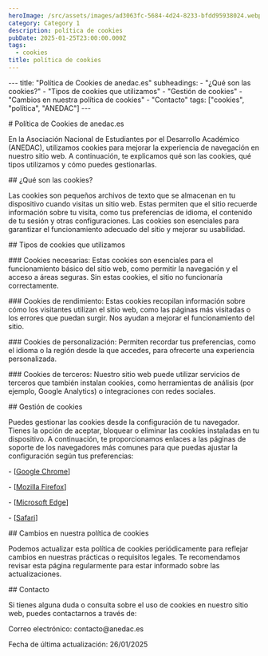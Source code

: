 ```yaml
---
heroImage: /src/assets/images/ad3063fc-5684-4d24-8233-bfdd95938024.webp
category: Category 1
description: política de cookies
pubDate: 2025-01-25T23:00:00.000Z
tags:
  - cookies
title: política de cookies
---
```


\---
title: "Política de Cookies de anedac.es"
subheadings:
\- "¿Qué son las cookies?"
\- "Tipos de cookies que utilizamos"
\- "Gestión de cookies"
\- "Cambios en nuestra política de cookies"
\- "Contacto"
tags: \["cookies", "política", "ANEDAC"]
\---

\# Política de Cookies de anedac.es

En la Asociación Nacional de Estudiantes por el Desarrollo Académico (ANEDAC), utilizamos cookies para mejorar la experiencia de navegación en nuestro sitio web. A continuación, te explicamos qué son las cookies, qué tipos utilizamos y cómo puedes gestionarlas.

\## ¿Qué son las cookies?

Las cookies son pequeños archivos de texto que se almacenan en tu dispositivo cuando visitas un sitio web. Estas permiten que el sitio recuerde información sobre tu visita, como tus preferencias de idioma, el contenido de tu sesión y otras configuraciones. Las cookies son esenciales para garantizar el funcionamiento adecuado del sitio y mejorar su usabilidad.

\## Tipos de cookies que utilizamos

\### Cookies necesarias:
Estas cookies son esenciales para el funcionamiento básico del sitio web, como permitir la navegación y el acceso a áreas seguras. Sin estas cookies, el sitio no funcionaría correctamente.

\### Cookies de rendimiento:
Estas cookies recopilan información sobre cómo los visitantes utilizan el sitio web, como las páginas más visitadas o los errores que puedan surgir. Nos ayudan a mejorar el funcionamiento del sitio.

\### Cookies de personalización:
Permiten recordar tus preferencias, como el idioma o la región desde la que accedes, para ofrecerte una experiencia personalizada.

\### Cookies de terceros:
Nuestro sitio web puede utilizar servicios de terceros que también instalan cookies, como herramientas de análisis (por ejemplo, Google Analytics) o integraciones con redes sociales.

\## Gestión de cookies

Puedes gestionar las cookies desde la configuración de tu navegador. Tienes la opción de aceptar, bloquear o eliminar las cookies instaladas en tu dispositivo. A continuación, te proporcionamos enlaces a las páginas de soporte de los navegadores más comunes para que puedas ajustar la configuración según tus preferencias:

\- \[[Google Chrome](https://support.google.com/chrome/answer/95647?hl=es)]

\- \[[Mozilla Firefox](https://support.mozilla.org/es/kb/borrar-cookies)]

\- \[[Microsoft Edge](https://support.microsoft.com/es-es/microsoft-edge/eliminar-cookies-en-microsoft-edge-2b9d42f7-7c06-4c1f-b885-3b34c02d0f62)]

\- \[[Safari](https://support.apple.com/es-es/guide/safari/sfri11471/mac)]

\## Cambios en nuestra política de cookies

Podemos actualizar esta política de cookies periódicamente para reflejar cambios en nuestras prácticas o requisitos legales. Te recomendamos revisar esta página regularmente para estar informado sobre las actualizaciones.

\## Contacto

Si tienes alguna duda o consulta sobre el uso de cookies en nuestro sitio web, puedes contactarnos a través de:

Correo electrónico: contacto\@anedac.es

Fecha de última actualización: 26/01/2025
